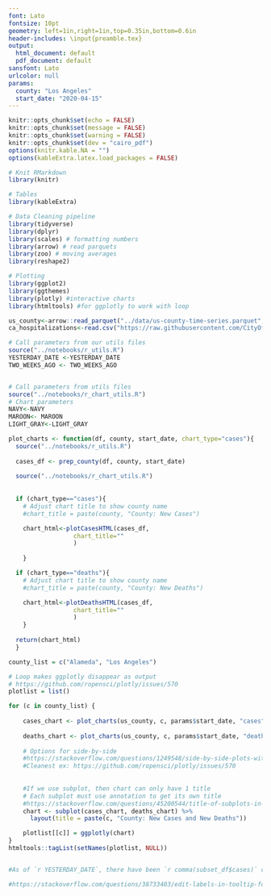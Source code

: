 ```yaml
---
font: Lato
fontsize: 10pt
geometry: left=1in,right=1in,top=0.35in,bottom=0.6in
header-includes: \input{preamble.tex}
output:
  html_document: default
  pdf_document: default
sansfont: Lato
urlcolor: null
params:
  county: "Los Angeles"
  start_date: "2020-04-15"
---
```


\raggedright


```r
knitr::opts_chunk$set(echo = FALSE)
knitr::opts_chunk$set(message = FALSE)
knitr::opts_chunk$set(warning = FALSE)
knitr::opts_chunk$set(dev = "cairo_pdf")
options(knitr.kable.NA = "")
options(kableExtra.latex.load_packages = FALSE)

# Knit RMarkdown
library(knitr)

# Tables
library(kableExtra)

# Data Cleaning pipeline
library(tidyverse)
library(dplyr)
library(scales) # formatting numbers
library(arrow) # read parquets
library(zoo) # moving averages
library(reshape2)

# Plotting
library(ggplot2)
library(ggthemes)
library(plotly) #interactive charts
library(htmltools) #for ggplotly to work with loop
```


```r

us_county<-arrow::read_parquet("../data/us-county-time-series.parquet", as_tibble=TRUE)
ca_hospitalizations<-read.csv("https://raw.githubusercontent.com/CityOfLosAngeles/covid19-indicators/master/data/ca-hospital-and-surge-capacity.csv")

# Call parameters from our utils files
source("../notebooks/r_utils.R")
YESTERDAY_DATE <-YESTERDAY_DATE
TWO_WEEKS_AGO <- TWO_WEEKS_AGO


# Call parameters from utils files
source("../notebooks/r_chart_utils.R")
# Chart parameters
NAVY<-NAVY
MAROON<- MAROON
LIGHT_GRAY<-LIGHT_GRAY


```


```r

plot_charts <- function(df, county, start_date, chart_type="cases"){
  source("../notebooks/r_utils.R")
  
  cases_df <- prep_county(df, county, start_date)
  
  source("../notebooks/r_chart_utils.R")
  
  
  if (chart_type=="cases"){
    # Adjust chart title to show county name
    #chart_title = paste(county, "County: New Cases")

    chart_html<-plotCasesHTML(cases_df, 
                  chart_title=""
                  )
      
    }

  if (chart_type=="deaths"){
    # Adjust chart title to show county name
    #chart_title = paste(county, "County: New Deaths")

    chart_html<-plotDeathsHTML(cases_df, 
                  chart_title=""
                  )
    }
  
  return(chart_html)
  }

```


```r
county_list = c("Alameda", "Los Angeles")

# Loop makes ggplotly disappear as output
# https://github.com/ropensci/plotly/issues/570
plotlist = list()

for (c in county_list) {
    
    cases_chart <- plot_charts(us_county, c, params$start_date, "cases") 
    
    deaths_chart <- plot_charts(us_county, c, params$start_date, "deaths") 
    
    # Options for side-by-side
    #https://stackoverflow.com/questions/1249548/side-by-side-plots-with-ggplot2
    #Cleanest ex: https://github.com/ropensci/plotly/issues/570
    
    
    #If we use subplot, then chart can only have 1 title
    # Each subplot must use annotation to get its own title
    #https://stackoverflow.com/questions/45200544/title-of-subplots-in-plotly
    chart <- subplot(cases_chart, deaths_chart) %>% 
      layout(title = paste(c, "County: New Cases and New Deaths"))

    plotlist[[c]] = ggplotly(chart)
}
htmltools::tagList(setNames(plotlist, NULL))



```


```r

#As of `r YESTERDAY_DATE`, there have been `r comma(subset_df$cases)` cumulative cases and `r #comma(subset_df$deaths)` cumulative deaths in `r params$county` County.

#https://stackoverflow.com/questions/38733403/edit-labels-in-tooltip-for-plotly-maps-using-ggplot2-in-r
```

